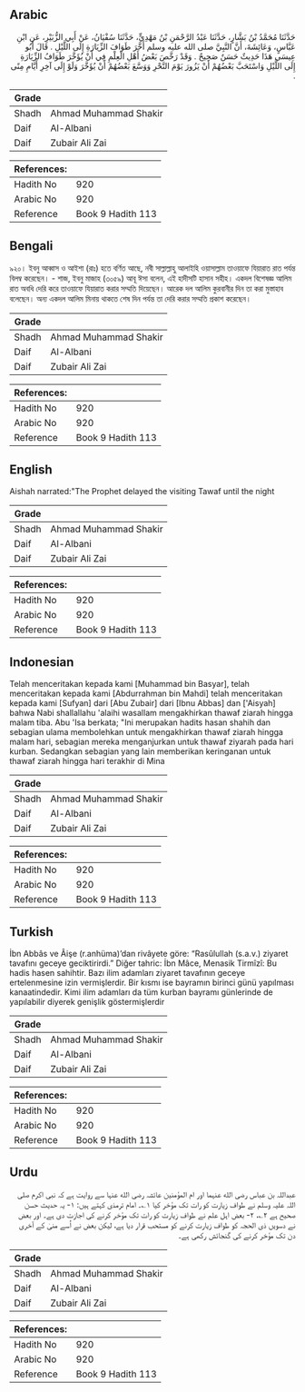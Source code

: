 ## Arabic


<div dir="rtl" lang="ar" style={{fontSize:'larger',backgroundColor:'#f8f9fa',padding:20}}>
حَدَّثَنَا مُحَمَّدُ بْنُ بَشَّارٍ، حَدَّثَنَا عَبْدُ الرَّحْمَنِ بْنُ مَهْدِيٍّ، حَدَّثَنَا سُفْيَانُ، عَنْ أَبِي الزُّبَيْرِ، عَنِ ابْنِ عَبَّاسٍ، وَعَائِشَةَ، أَنَّ النَّبِيَّ صلى الله عليه وسلم أَخَّرَ طَوَافَ الزِّيَارَةِ إِلَى اللَّيْلِ ‏.‏ قَالَ أَبُو عِيسَى هَذَا حَدِيثٌ حَسَنٌ صَحِيحٌ ‏.‏ وَقَدْ رَخَّصَ بَعْضُ أَهْلِ الْعِلْمِ فِي أَنْ يُؤَخَّرَ طَوَافُ الزِّيَارَةِ إِلَى اللَّيْلِ وَاسْتَحَبَّ بَعْضُهُمْ أَنْ يَزُورَ يَوْمَ النَّحْرِ وَوَسَّعَ بَعْضُهُمْ أَنْ يُؤَخَّرَ وَلَوْ إِلَى آخِرِ أَيَّامِ مِنًى ‏.‏
</div>
<div style={{backgroundColor:'#f8f9fa',padding:20, marginBottom: 10}}><table> <thead> <tr> <th>Grade</th> <th></th> </tr> </thead> <tbody> <tr><td>Shadh</td><td>Ahmad Muhammad Shakir</td></tr><tr><td>Daif</td><td>Al-Albani</td></tr><tr><td>Daif</td><td>Zubair Ali Zai</td></tr></tbody></table><table> <thead> <tr> <th>References:</th> <th></th> </tr> </thead> <tbody><tr><td>Hadith No</td><td>920</td></tr><tr><td>Arabic No</td><td>920</td></tr><tr><td>Reference</td><td>Book 9 Hadith 113</td></tr></tbody></table></div>

## Bengali


<div dir="ltr" lang="bn" style={{fontSize:'larger',backgroundColor:'#f8f9fa',padding:20}}>
৯২০। ইবনু আব্বাস ও আইশা (রাঃ) হতে বর্ণিত আছে, নবী সাল্লাল্লাহু আলাইহি ওয়াসাল্লাম তাওয়াফে যিয়ারাত রাত পর্যন্ত বিলম্ব করেছেন। - শাজ, ইবনু মাজাহ (৩০৫৯) আবূ ঈসা বলেন, এই হাদীসটি হাসান সহীহ। একদল বিশেষজ্ঞ আলিম রাত অবধি দেরি করে তাওয়াফে যিয়ারাত করার সম্মতি দিয়েছেন। আরেক দল আলিম কুরবানীর দিন তা করা মুস্তাহাব বলেছেন। অন্য একদল আলিম মিনায় থাকতে শেষ দিন পর্যন্ত তা দেরি করার সম্মতি প্রকাশ করেছেন।
</div>
<div style={{backgroundColor:'#f8f9fa',padding:20, marginBottom: 10}}><table> <thead> <tr> <th>Grade</th> <th></th> </tr> </thead> <tbody> <tr><td>Shadh</td><td>Ahmad Muhammad Shakir</td></tr><tr><td>Daif</td><td>Al-Albani</td></tr><tr><td>Daif</td><td>Zubair Ali Zai</td></tr></tbody></table><table> <thead> <tr> <th>References:</th> <th></th> </tr> </thead> <tbody><tr><td>Hadith No</td><td>920</td></tr><tr><td>Arabic No</td><td>920</td></tr><tr><td>Reference</td><td>Book 9 Hadith 113</td></tr></tbody></table></div>

## English


<div dir="ltr" lang="en" style={{fontSize:'larger',backgroundColor:'#f8f9fa',padding:20}}>
Aishah narrated:"The Prophet delayed the visiting Tawaf until the night
</div>
<div style={{backgroundColor:'#f8f9fa',padding:20, marginBottom: 10}}><table> <thead> <tr> <th>Grade</th> <th></th> </tr> </thead> <tbody> <tr><td>Shadh</td><td>Ahmad Muhammad Shakir</td></tr><tr><td>Daif</td><td>Al-Albani</td></tr><tr><td>Daif</td><td>Zubair Ali Zai</td></tr></tbody></table><table> <thead> <tr> <th>References:</th> <th></th> </tr> </thead> <tbody><tr><td>Hadith No</td><td>920</td></tr><tr><td>Arabic No</td><td>920</td></tr><tr><td>Reference</td><td>Book 9 Hadith 113</td></tr></tbody></table></div>

## Indonesian


<div dir="ltr" lang="id" style={{fontSize:'larger',backgroundColor:'#f8f9fa',padding:20}}>
Telah menceritakan kepada kami [Muhammad bin Basyar], telah menceritakan kepada kami [Abdurrahman bin Mahdi] telah menceritakan kepada kami [Sufyan] dari [Abu Zubair] dari [Ibnu Abbas] dan ['Aisyah] bahwa Nabi shallallahu 'alaihi wasallam mengakhirkan thawaf ziarah hingga malam tiba. Abu 'Isa berkata; "Ini merupakan hadits hasan shahih dan sebagian ulama membolehkan untuk mengakhirkan thawaf ziarah hingga malam hari, sebagian mereka menganjurkan untuk thawaf ziyarah pada hari kurban. Sedangkan sebagian yang lain memberikan keringanan untuk thawaf ziarah hingga hari terakhir di Mina
</div>
<div style={{backgroundColor:'#f8f9fa',padding:20, marginBottom: 10}}><table> <thead> <tr> <th>Grade</th> <th></th> </tr> </thead> <tbody> <tr><td>Shadh</td><td>Ahmad Muhammad Shakir</td></tr><tr><td>Daif</td><td>Al-Albani</td></tr><tr><td>Daif</td><td>Zubair Ali Zai</td></tr></tbody></table><table> <thead> <tr> <th>References:</th> <th></th> </tr> </thead> <tbody><tr><td>Hadith No</td><td>920</td></tr><tr><td>Arabic No</td><td>920</td></tr><tr><td>Reference</td><td>Book 9 Hadith 113</td></tr></tbody></table></div>

## Turkish


<div dir="ltr" lang="tr" style={{fontSize:'larger',backgroundColor:'#f8f9fa',padding:20}}>
İbn Abbâs ve Âişe (r.anhüma)’dan rivâyete göre: “Rasûlullah (s.a.v.) ziyaret tavafını geceye geciktirirdi.” Diğer tahric: İbn Mâce, Menasik Tirmîzî: Bu hadis hasen sahihtir. Bazı ilim adamları ziyaret tavafının geceye ertelenmesine izin vermişlerdir. Bir kısmı ise bayramın birinci günü yapılması kanaatindedir. Kimi ilim adamları da tüm kurban bayramı günlerinde de yapılabilir diyerek genişlik göstermişlerdir
</div>
<div style={{backgroundColor:'#f8f9fa',padding:20, marginBottom: 10}}><table> <thead> <tr> <th>Grade</th> <th></th> </tr> </thead> <tbody> <tr><td>Shadh</td><td>Ahmad Muhammad Shakir</td></tr><tr><td>Daif</td><td>Al-Albani</td></tr><tr><td>Daif</td><td>Zubair Ali Zai</td></tr></tbody></table><table> <thead> <tr> <th>References:</th> <th></th> </tr> </thead> <tbody><tr><td>Hadith No</td><td>920</td></tr><tr><td>Arabic No</td><td>920</td></tr><tr><td>Reference</td><td>Book 9 Hadith 113</td></tr></tbody></table></div>

## Urdu


<div dir="rtl" lang="ur" style={{fontSize:'larger',backgroundColor:'#f8f9fa',padding:20}}>
عبداللہ بن عباس رضی الله عنہما اور ام المؤمنین عائشہ رضی الله عنہا سے روایت ہے کہ نبی اکرم صلی اللہ علیہ وسلم نے طواف زیارت کو رات تک مؤخر کیا ۱؎۔ امام ترمذی کہتے ہیں: ۱- یہ حدیث حسن صحیح ہے ۲؎، ۲- بعض اہل علم نے طواف زیارت کو رات تک مؤخر کرنے کی اجازت دی ہے۔ اور بعض نے دسویں ذی الحجہ کو طواف زیارت کرنے کو مستحب قرار دیا ہے، لیکن بعض نے اُسے منیٰ کے آخری دن تک مؤخر کرنے کی گنجائش رکھی ہے۔
</div>
<div style={{backgroundColor:'#f8f9fa',padding:20, marginBottom: 10}}><table> <thead> <tr> <th>Grade</th> <th></th> </tr> </thead> <tbody> <tr><td>Shadh</td><td>Ahmad Muhammad Shakir</td></tr><tr><td>Daif</td><td>Al-Albani</td></tr><tr><td>Daif</td><td>Zubair Ali Zai</td></tr></tbody></table><table> <thead> <tr> <th>References:</th> <th></th> </tr> </thead> <tbody><tr><td>Hadith No</td><td>920</td></tr><tr><td>Arabic No</td><td>920</td></tr><tr><td>Reference</td><td>Book 9 Hadith 113</td></tr></tbody></table></div>